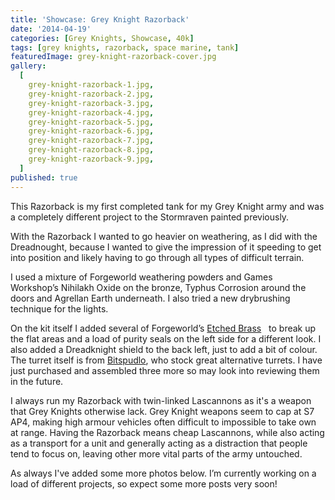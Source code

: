 ```yaml
---
title: 'Showcase: Grey Knight Razorback'
date: '2014-04-19'
categories: [Grey Knights, Showcase, 40k]
tags: [grey knights, razorback, space marine, tank]
featuredImage: grey-knight-razorback-cover.jpg
gallery:
  [
    grey-knight-razorback-1.jpg,
    grey-knight-razorback-2.jpg,
    grey-knight-razorback-3.jpg,
    grey-knight-razorback-4.jpg,
    grey-knight-razorback-5.jpg,
    grey-knight-razorback-6.jpg,
    grey-knight-razorback-7.jpg,
    grey-knight-razorback-8.jpg,
    grey-knight-razorback-9.jpg,
  ]
published: true
---
```


This Razorback is my first completed tank for my Grey Knight army and was a completely different project to the
Stormraven painted previously.

With the Razorback I wanted to go heavier on weathering, as I did with the Dreadnought, because I wanted to give
the impression of it speeding to get into position and likely having to go through all types of difficult terrain.

I used a mixture of Forgeworld weathering powders and Games Workshop’s Nihilakh Oxide on the bronze, Typhus
Corrosion around the doors and Agrellan Earth underneath. I also tried a new drybrushing technique for the lights.

On the kit itself I added several of Forgeworld’s
[Etched Brass](http://www.forgeworld.co.uk/Warhammer-40000/Grey-Knights/ETCHED-BRASS-INQUISITION-AND-GREY-KNIGHTS.html)
  to break up the flat areas and a load of purity seals on the left side for a different look. I also added a
Dreadknight shield to the back left, just to add a bit of colour. The turret itself is from
[Bitspudlo](http://bitspudlo.com/), who stock great alternative turrets. I have just purchased and assembled three
more so may look into reviewing them in the future.

I always run my Razorback with twin-linked Lascannons as it's a weapon that Grey Knights otherwise lack. Grey
Knight weapons seem to cap at S7 AP4, making high armour vehicles often difficult to impossible to take own at range.
Having the Razorback means cheap Lascannons, while also acting as a transport for a unit and generally acting as a
distraction that people tend to focus on, leaving other more vital parts of the army untouched.

As always I've added some more photos below. I’m currently working on a load of different projects, so expect some
more posts very soon!
